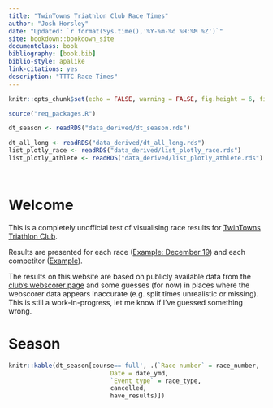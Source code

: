 ```yaml
--- 
title: "TwinTowns Triathlon Club Race Times"
author: "Josh Horsley"
date: "Updated: `r format(Sys.time(),'%Y-%m-%d %H:%M %Z')`"
site: bookdown::bookdown_site
documentclass: book
bibliography: [book.bib]
biblio-style: apalike
link-citations: yes
description: "TTTC Race Times"
---
```



```r

knitr::opts_chunk$set(echo = FALSE, warning = FALSE, fig.height = 6, fig.width = 7)

source("req_packages.R")

dt_season <- readRDS("data_derived/dt_season.rds")

dt_all_long <- readRDS("data_derived/dt_all_long.rds")
list_plotly_race <- readRDS("data_derived/list_plotly_race.rds")
list_plotly_athlete <- readRDS("data_derived/list_plotly_athlete.rds")




```


# Welcome

This is a completely unofficial test of visualising race results for [TwinTowns Triathlon Club](http://www.twintownstriathlon.org.au).

Results are presented for each race ([Example: December 19](#r-2020-12-19)) and each competitor ([Example](#a-Tracy-Foyster)).

The results on this website are based on publicly available data from the [club's webscorer page](https://www.webscorer.com/33755) and some guesses (for now) in places where the webscorer data appears inaccurate (e.g. split times unrealistic or missing). This is still a work-in-progress, let me know if I've guessed something wrong.

# Season

```r
knitr::kable(dt_season[course=='full', .(`Race number` = race_number,
                            Date = date_ymd,
                            `Event type` = race_type,
                            cancelled,
                            have_results)])
```